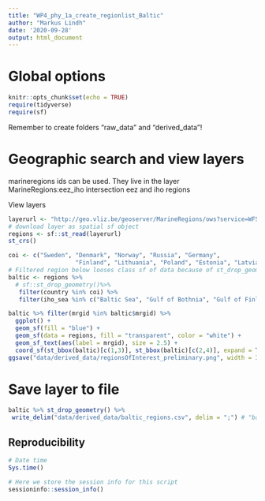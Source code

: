 ---
title: "WP4_phy_1a_create_regionlist_Baltic"
author: "Markus Lindh"
date: '2020-09-28'
output: html_document
---

# Global options

```{r global_options}
knitr::opts_chunk$set(echo = TRUE)
require(tidyverse)
require(sf)
```

Remember to create folders "raw_data" and "derived_data"!

# Geographic search and view layers
marineregions ids can be used.
They live in the layer MarineRegions:eez_iho
intersection eez and iho regions

View layers

```{r viewlayers}
layerurl <- "http://geo.vliz.be/geoserver/MarineRegions/ows?service=WFS&version=1.0.0&request=GetFeature&typeName=MarineRegions:eez_iho_union_v2&outputFormat=application/json"
# download layer as spatial sf object
regions <- sf::st_read(layerurl)
st_crs()

coi <- c("Sweden", "Denmark", "Norway", "Russia", "Germany",
                   "Finland", "Lithuania", "Poland", "Estonia", "Latvia")
# Filtered region below looses class sf of data because of st_drop_geometry() and just data.frame remains which st_bbox cannot interpret below, why drop? I added sf_drop_geometry below before saving file to .csv
baltic <- regions %>%
  # sf::st_drop_geometry()%>% 
   filter(country %in% coi) %>% 
   filter(iho_sea %in% c("Baltic Sea", "Gulf of Bothnia", "Gulf of Finland", "Gulf of Riga", "Kattegat", "Skaggerak"))

baltic %>% filter(mrgid %in% baltic$mrgid) %>%
  ggplot() +
  geom_sf(fill = "blue") +
  geom_sf(data = regions, fill = "transparent", color = "white") +
  geom_sf_text(aes(label = mrgid), size = 2.5) +
  coord_sf(st_bbox(baltic)[c(1,3)], st_bbox(baltic)[c(2,4)], expand = T)
ggsave("data/derived_data/regionsOfInterest_preliminary.png", width = 3, height =  4, )
```

# Save layer to file

```{r savelayers}
baltic %>% st_drop_geometry() %>%
 write_delim("data/derived_data/baltic_regions.csv", delim = ";") # "baltic_regions.csv" is the file to use for the next step
```

## Reproducibility

```{r reproducibility}
# Date time
Sys.time()

# Here we store the session info for this script
sessioninfo::session_info()
```